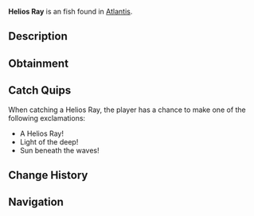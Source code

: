 {{FishInfobox
|image          = Helios Ray.png
|rarity         = Unusual
|sea            = First Sea
|location       = [[Atlantis]]
|sublocation    = 
|sources        = Fishing Rod
|radar_location = 
|xp             = 110
|weather        = Clear
|time           = Day
|season         = Summer
|bait           = Fish Head
|base_weight    = 6
|base_value     = 180
|weight_range   = 3
|base_chance    = 45
|base_resil     = 55
}}
'''Helios Ray''' is an {{Rarity|Unusual}} fish found in [[Atlantis]].

== Description ==
{{Description|These ray-like fish have skin that seems to capture and store sunlight, making them glow like miniature suns in the darker depths. Ancient texts suggest they once lit the streets of the sunken city.|Bestiary Entry}}

== Obtainment ==
{{Description|Sunken's Depth Pool|Bestiary Hint}}
{{Fish Availability|
Atlantis/Sunken Depths
|top_rods      = 
Astralhook Rod\76568.17\16805.9;
Champions Rod\73644.07\8262.98;
Ethereal Prism Rod\73349.73\14748.15;
Celestial Rod\72915.6\8368.94;
Rapid Rod\72228.31\10038.06;
Training Rod\64051.8\19086.24;
Flimsy Rod\47372.69\7768.82;
Nocturnal Rod\44013.47\26391.81;
Leviathan's Fang Rod\69924.19\12326.4;
No-Life Rod\69447.78\10785.05;
Avalanche Rod\69129.34\7442.52;
Depthseeker Rod\68949.62\8308.15;
Seraphic Rod\68612.91\10655.4;
Verdant Shear Rod\63923.31\9065.86;
Challenger's Rod\62817.3\9755.35;
Rod Of The Forgotten Fang\62599.4\9721.51;
Zeus Rod\58353.85\9062.19;
Rod Of The Depths\56799.27\8820.77;
Blazebringer Rod\56595.3\8555.89;
Volcanic Rod\54779.59\6877.72;
Rod Of The Exalted One\53870.6\8907.48;
Trident Rod\49489.26\7680;
Free Spirit Rod\49255.79\7649.29;
Steady Rod\35348.77\4515.46
|recommended   = Ethereal Prism Rod
}}

== Catch Quips ==
When catching a Helios Ray, the player has a chance to make one of the following exclamations:
* A Helios Ray!
* Light of the deep!
* Sun beneath the waves!

== Change History ==
{{Change History|{{subst:Current Version}}}}

== Navigation ==
{{Fish Navbox|Atlantis}}